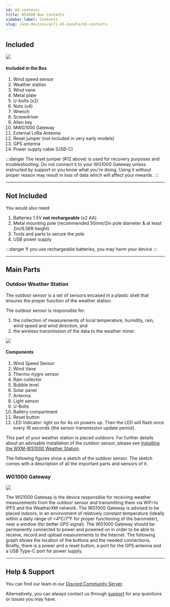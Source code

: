 ```yaml
---
id: m5-contents
title: WS1000 Box Contents
sidebar_label: Contents
slug: /wxm-devices/wifi-m5-bundle/m5-contents
---
```



## Included

<div class="explanation">
  <img src={useBaseUrl("img/wxm-devices/wifi-m5-bundle/contents-included.svg")} />
  <div>
    <h4>Included in the Box</h4>
    <ol>
      <li>Wind speed sensor</li>
      <li>Weather station</li>
      <li>Wind vane</li>
      <li>Metal plate</li>
      <li>U-bolts (x2)</li>
      <li>Nuts (x4)</li>
      <li>Wrench</li>
      <li>Screwdriver</li>
      <li>Allen key</li>
      <li>MWG1000 Gateway</li>
      <li>External LoRa Antenna</li>
      <li>Reset jumper (not included in very early models)</li>
      <li>GPS antenna</li>
      <li>Power supply cable (USB-C)</li>
    </ol>
  </div>
</div>

:::danger
The reset jumper (#12 above) is used for recovery purposes and troubleshooting. Do not connect it to your WG1000 Gateway unless instructed by support or you know what you're doing.
Using it without proper reason may result in loss of data which will affect your rewards.
:::

<hr/>

## Not Included

You would also need:
1. Batteries 1.5V **not rechargeable** (x2 AA)
1. Metal mounting pole (recommended 50mm/2in pole diameter & at least 2m/6.56ft height)
1. Tools and parts to secure the pole
1. USB power supply

:::danger
If you use rechargeable batteries, you may harm your device
:::

<hr/>

## Main Parts

### Outdoor Weather Station

The outdoor sensor is a set of sensors encased in a plastic shell that ensures the proper function of the weather station.

The outdoor sensor is responsible for:

1. the collection of measurements of local temperature, humidity, rain, wind speed and wind direction, and
1. the wireless transmission of the data to the weather miner.

<div class="explanation two-columns">
  <img src={useBaseUrl("img/wxm-devices/wifi-m5-bundle/ws1000a_b-parts.svg")} />
  <div>
    <h4>Components</h4>
    <ol>
      <li>Wind Speed Sensor</li>
      <li>Wind Vane</li>
      <li>Thermo-hygro sensor</li>
      <li>Rain collector</li>
      <li>Bubble level</li>
      <li>Solar panel</li>
      <li>Antenna</li>
      <li>Light sensor</li>
      <li>U-Bolts</li>
      <li>Battery compartment</li>
      <li>Reset button</li>
      <li>LED Indicator: light on for 4s on powers up. Then the LED will flash once every 16 seconds (the sensor transmission update period).</li>
    </ol>
  </div>
</div>

This part of your weather station is placed outdoors.
For further details about an advisable installation of the outdoor sensor, please see [Installing the WXM-WS1000 Weather Station](/wxm-devices/wifi-m5-bundle/install-weather-station).

The following figures show a sketch of the outdoor sensor. The sketch comes with a description of all the important parts and sensors of it.


### WG1000 Gateway

<div class="control">
  <img src={useBaseUrl("img/wxm-devices/wifi-m5-bundle/m5-contents.svg")} />
  <div>
    <p>
      The WG1000 Gateway is the device responsible for receiving weather measurements from the outdoor sensor and transmitting them via WiFi to IPFS and the WeatherXM network.
      The WG1000 Gateway is advised to be placed indoors, in an environment of relatively constant temperature (ideally within a daily range of &#60;4°C/7°F for proper functioning of the barometer),
      near a window (for better GPS signal). The WG1000 Gateway should be permanently connected to power and powered on in order to be able to receive, record and upload measurements to the Internet.
      The following graph shows the location of the buttons and the needed connections. Briefly, there is a power and a reset button, a  port for the GPS antenna and a USB Type-C port for power supply.
    </p>
  </div>
</div>

<hr/>

## Help & Support

<p>You can find our team in our <a href="https://weatherxm.com/discord" target="_blank" rel="noopener noreferrer">Discord Community Server</a>.</p>

Alternatively, you can always contact us through [support](https://support.weatherxm.com) for any questions or issues you may have.


